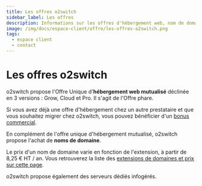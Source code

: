 ```yaml
---
title: Les offres o2switch
sidebar_label: Les offres
description: Informations sur les offres d'hébergement web, nom de domaine et serveur dédié infogéré o2switch
image: /img/docs/espace-client/offre/les-offres-o2switch.png
tags:
  - espace client
  - contact
---
```


# Les offres o2switch

o2switch propose l'Offre Unique d'**hébergement web mutualisé** déclinée en 3 versions : Grow, Cloud et Pro. Il s'agit
de l'Offre phare.

Si vous avez déjà une offre d'hébergement chez un autre prestataire et que vous souhaitez migrer chez o2switch, vous
pouvez bénéficier d'un [bonus commercial](https://www.o2switch.fr/changer-hebergeur-web/). 

En complément de l'offre unique d'hébergement mutualisé, o2switch propose l'achat de **noms de domaine**.

Le prix d'un nom de domaine varie en fonction de l'extension, à partir de 8,25 € HT / an. 
Vous retrouverez la liste des [extensions de domaines et prix sur cette
page](https://clients.o2switch.fr/domaine/prix-domaines).

o2switch propose également des serveurs dédiés infogérés.


<DocCardList />



